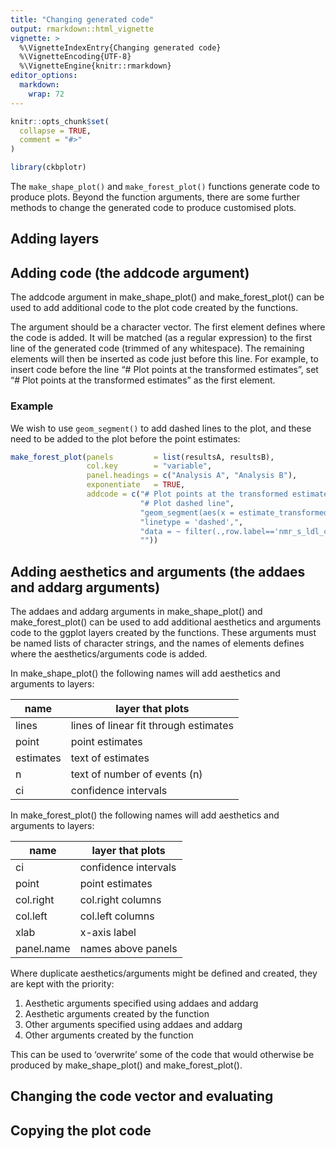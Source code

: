 ```yaml
---
title: "Changing generated code"
output: rmarkdown::html_vignette
vignette: >
  %\VignetteIndexEntry{Changing generated code}
  %\VignetteEncoding{UTF-8}
  %\VignetteEngine{knitr::rmarkdown}
editor_options: 
  markdown: 
    wrap: 72
---
```


```r
knitr::opts_chunk$set(
  collapse = TRUE,
  comment = "#>"
)
```

```r
library(ckbplotr)
```

The `make_shape_plot()` and `make_forest_plot()` functions generate code to produce plots. Beyond the function arguments, there are some further methods to change the generated code to produce customised plots.

## Adding layers

## Adding code (the addcode argument)
The addcode argument in make_shape_plot() and make_forest_plot() can be used to add additional code to the plot code created by the functions.

The argument should be a character vector. The first element defines where the code is added. It will be matched (as a regular expression) to the first line of the generated code (trimmed of any whitespace). The remaining elements will then be inserted as code just before this line. For example, to insert code before the line "# Plot points at the transformed estimates", set "# Plot points at the transformed estimates" as the first element.

### Example
We wish to use `geom_segment()` to add dashed lines to the plot, and these need to be added to the plot before the point estimates:
```r
make_forest_plot(panels         = list(resultsA, resultsB),
                 col.key        = "variable",
                 panel.headings = c("Analysis A", "Analysis B"),
                 exponentiate   = TRUE,
                 addcode = c("# Plot points at the transformed estimates",
                             "# Plot dashed line",
                             "geom_segment(aes(x = estimate_transformed, xend = estimate_transformed, y= -row, yend = -1),",
                             "linetype = 'dashed',",
                             "data = ~ filter(.,row.label=='nmr_s_ldl_c')) +",
                             ""))
```


## Adding aesthetics and arguments (the addaes and addarg arguments)
The addaes and addarg arguments in make_shape_plot() and make_forest_plot() can be used to add additional aesthetics and arguments code to the ggplot layers created by the functions. These arguments must be named lists of character strings, and the names of elements defines where the aesthetics/arguments code is added.

In make_shape_plot()  the following names will add aesthetics and arguments to layers:

| name      | layer that plots                      |
|-----------|---------------------------------------|
| lines     | lines of linear fit through estimates |
| point     | point estimates                       |
| estimates | text of estimates                     |
| n         | text of number of events (n)          |
| ci        | confidence intervals                  |

In make_forest_plot() the following names will add aesthetics and arguments to layers:

| name       | layer that plots     |
|------------|----------------------|
| ci         | confidence intervals |
| point      | point estimates      |
| col.right  | col.right columns    |
| col.left   | col.left columns     |
| xlab       | x-axis label         |
| panel.name | names above panels   |

Where duplicate aesthetics/arguments might be defined and created, they are kept with the priority: 

1. Aesthetic arguments specified using addaes and addarg
2. Aesthetic arguments created by the function
3. Other arguments specified using addaes and addarg
4. Other arguments created by the function

This can be used to 'overwrite' some of the code that would otherwise be produced by make_shape_plot() and make_forest_plot().

## Changing the code vector and evaluating

## Copying the plot code
